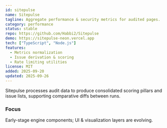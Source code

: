 ```yaml
---
id: sitepulse
name: Sitepulse
tagline: Aggregate performance & security metrics for audited pages.
category: performance
status: stable
repo: https://github.com/Habbi2/Sitepulse
demo: https://sitepulse-neon.vercel.app
tech: ["TypeScript", "Node.js"]
features:
  - Metrics normalization
  - Issue derivation & scoring
  - Rate limiting utilities
license: MIT
added: 2025-09-20
updated: 2025-09-26
---
```


Sitepulse processes audit data to produce consolidated scoring pillars and issue lists, supporting comparative diffs between runs.

### Focus
Early-stage engine components; UI & visualization layers are evolving.
